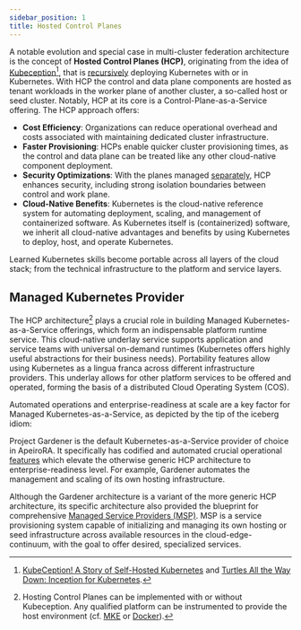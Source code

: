 ```yaml
---
sidebar_position: 1
title: Hosted Control Planes
---
```


A notable evolution and special case in multi-cluster federation architecture is the concept of **Hosted Control Planes (HCP)**, originating from the idea of [Kubeception](https://gardener.cloud/docs/getting-started/architecture/)[^1], that is [recursively](./..//control-planes/index.mdx#interactions-of-planes) deploying Kubernetes with or in Kubernetes. With HCP the control and data plane components are hosted as tenant workloads in the worker plane of another cluster, a so-called host or seed cluster. Notably, HCP at its core is a Control-Plane-as-a-Service offering. The HCP approach offers:

- **Cost Efficiency**: Organizations can reduce operational overhead and costs associated with maintaining dedicated cluster infrastructure.
- **Faster Provisioning**: HCPs enable quicker cluster provisioning times, as the control and data plane can be treated like any other cloud-native component deployment.
- **Security Optimizations**: With the planes managed [separately](./../control-planes/crt.mdx), HCP enhances security, including strong isolation boundaries between control and work plane.
- **Cloud-Native Benefits**: Kubernetes is the cloud-native reference system for automating deployment, scaling, and management of containerized software. As Kubernetes itself is (containerized) software, we inherit all cloud-native advantages and benefits by using Kubernetes to deploy, host, and operate Kubernetes.

<ApeiroFigure src="/multi-cluster-federation/img/hcp.svg"
  alt="Hosted Control Planes"
  caption="Hosted Control Planes"
  width="100%"/>

Learned Kubernetes skills become portable across all layers of the cloud stack; from the technical infrastructure to the platform and service layers.

[^1]: [KubeCeption! A Story of Self-Hosted Kubernetes](https://www.youtube.com/watch?v=EbNxGK9MwN4) and [Turtles All the Way Down: Inception for Kubernetes](https://www.youtube.com/watch?v=DFz9qhUvO3U).

## Managed Kubernetes Provider

The HCP architecture[^2] plays a crucial role in building Managed Kubernetes-as-a-Service offerings, which form an indispensable platform runtime service. This cloud-native underlay service supports application and service teams with universal on-demand runtimes (Kubernetes offers highly useful abstractions for their business needs). Portability features allow using Kubernetes as a lingua franca across different infrastructure providers. This underlay allows for other platform services to be offered and operated, forming the basis of a distributed Cloud Operating System (COS).

Automated operations and enterprise-readiness at scale are a key factor for Managed Kubernetes-as-a-Service, as depicted by the tip of the iceberg idiom:

<ApeiroFigure src="https://gardener.cloud/__resources/operating-apps_5e49bc.png"
  alt="Operating K8s"
  caption="Operating K8s"
  source="Gardener documentation"
  width="100%"/>


Project <Project>Gardener</Project> is the default Kubernetes-as-a-Service provider of choice in ApeiroRA. It specifically has codified and automated crucial operational [features](https://gardener.cloud/docs/gardener/) which elevate the otherwise generic HCP architecture to enterprise-readiness level. For example, Gardener automates the management and scaling of its own hosting infrastructure.

Although the Gardener architecture is a variant of the more generic HCP architecture, its specific architecture also provided the blueprint for comprehensive [Managed Service Providers (MSP)](./../services/managed-service-provider-pattern.mdx). MSP is a service provisioning system capable of initializing and managing its own hosting or seed infrastructure across available resources in the cloud-edge-continuum, with the goal to offer desired, specialized services.

<ApeiroFigure src="/multi-cluster-federation/img/gardener.svg"
  alt="Gardener Schematics"
  caption="Gardener Schematics"
  width="100%"/>

[^2]: Hosting Control Planes can be implemented with or without Kubeception. Any qualified platform can be instrumented to provide the host environment (cf. [MKE](https://d2iq.com/blog/introducing-mesosphere-kubernetes-engine-mke) or [Docker](https://www.docker.com/resources/kubernetes-and-docker/)).